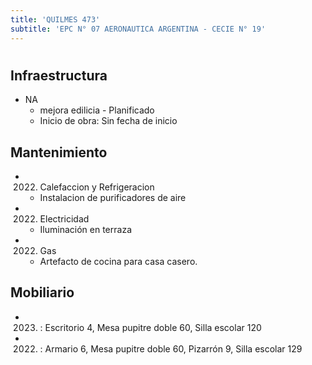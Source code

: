 ```yaml
---
title: 'QUILMES 473'
subtitle: 'EPC N° 07 AERONAUTICA ARGENTINA - CECIE N° 19'
---
```


#
## Infraestructura

* NA 
    + mejora edilicia - Planificado 
    + Inicio de obra: Sin fecha de inicio 






## Mantenimiento

*  (2022) Calefaccion y Refrigeracion 
    + Instalacion de purificadores de aire

*  (2022) Electricidad 
    + Iluminación en terraza

*  (2022) Gas 
    + Artefacto de cocina para casa casero.





## Mobiliario

*  (2023) : Escritorio 4, Mesa pupitre doble 60, Silla escolar 120 

*  (2022) : Armario 6, Mesa pupitre doble 60, Pizarrón 9, Silla escolar 129 



